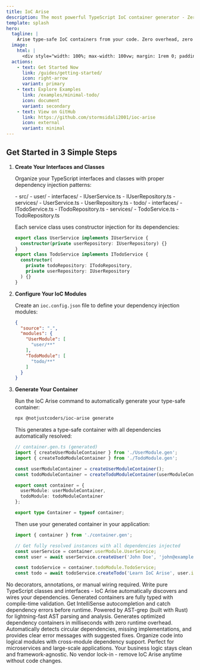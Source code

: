 ```yaml
---
title: IoC Arise
description: The most powerful TypeScript IoC container generator - Zero configuration, maximum productivity
template: splash
hero:
  tagline: |
    Arise type-safe IoC containers from your code. Zero overhead, zero coupling.
  image:
    html: |
      <div style="width: 100%; max-width: 100vw; margin: 1rem 0; padding: 0; box-sizing: border-box; overflow: hidden;"><div style="display: flex; justify-content: center; padding: 0 1rem; box-sizing: border-box;"><div style="background: linear-gradient(135deg, #1e1e1e 0%, #2d2d2d 100%); border-radius: clamp(8px, 2vw, 12px); padding: 0; font-family: 'SF Mono', 'Monaco', 'Inconsolata', 'Roboto Mono', 'Source Code Pro', monospace; color: #e1e1e1; width: 100%; max-width: min(800px, 100%); box-shadow: 0 8px 32px rgba(0,0,0,0.4), 0 0 0 1px rgba(255,255,255,0.1); overflow: hidden; position: relative; box-sizing: border-box;"><div style="background: linear-gradient(90deg, #3c3c3c 0%, #4a4a4a 100%); padding: clamp(0.4rem, 1.5vw, 0.5rem) clamp(0.6rem, 2vw, 0.75rem); display: flex; align-items: center; border-bottom: 1px solid rgba(255,255,255,0.1); box-sizing: border-box;"><div style="display: flex; gap: clamp(0.3rem, 1vw, 0.5rem); margin-right: clamp(0.5rem, 2vw, 1rem); flex-shrink: 0;"><div style="width: clamp(10px, 2.5vw, 12px); height: clamp(10px, 2.5vw, 12px); border-radius: 50%; background: linear-gradient(135deg, #ff6b6b, #ff5252); box-shadow: 0 1px 3px rgba(0,0,0,0.3);"></div><div style="width: clamp(10px, 2.5vw, 12px); height: clamp(10px, 2.5vw, 12px); border-radius: 50%; background: linear-gradient(135deg, #ffd93d, #ffb300); box-shadow: 0 1px 3px rgba(0,0,0,0.3);"></div><div style="width: clamp(10px, 2.5vw, 12px); height: clamp(10px, 2.5vw, 12px); border-radius: 50%; background: linear-gradient(135deg, #6bcf7f, #4caf50); box-shadow: 0 1px 3px rgba(0,0,0,0.3);"></div></div><div style="color: #b0b0b0; font-size: clamp(0.7rem, 2.5vw, 0.9rem); font-weight: 500; overflow: hidden; text-overflow: ellipsis; white-space: nowrap;">IoC Arise Demo</div></div><div style="padding: clamp(0.8rem, 3vw, 1.5rem); font-size: clamp(0.7rem, 2.5vw, 0.9rem); line-height: 1.6; background: linear-gradient(180deg, #1e1e1e 0%, #252525 100%); box-sizing: border-box; overflow: hidden;"><div style="display: flex; align-items: center; margin-bottom: 0.5rem; flex-wrap: wrap; gap: 0.25rem;"><span style="color: #7c3aed; font-weight: bold; flex-shrink: 0;">❯</span><span style="color: #a78bfa; word-break: break-all; min-width: 0;">npx @notjustcoders/ioc-arise generate</span></div><div style="margin: 0.8rem 0; padding-left: clamp(0.4rem, 2vw, 1rem); box-sizing: border-box;"><div style="color: #10b981; margin: 0.3rem 0; display: flex; align-items: flex-start; flex-wrap: wrap; gap: 0.25rem;"><span style="flex-shrink: 0;">🔍</span><span style="flex: 1; min-width: 0; overflow-wrap: break-word;">Scanning files... <span style="color: #f59e0b;">📁</span><span style="color: #e5e7eb;">Found 12 classes, 8 interfaces</span></span></div><div style="color: #10b981; margin: 0.3rem 0; display: flex; align-items: flex-start; flex-wrap: wrap; gap: 0.25rem;"><span style="flex-shrink: 0;">🔗</span><span style="flex: 1; min-width: 0; overflow-wrap: break-word;">Analyzing dependencies... <span style="color: #3b82f6;">✅</span><span style="color: #e5e7eb;">Graph validated</span></span></div><div style="color: #8b5cf6; margin: 0.3rem 0; display: flex; align-items: flex-start; flex-wrap: wrap; gap: 0.25rem;"><span style="flex-shrink: 0;">✨</span><span style="font-weight: 600; flex: 1; min-width: 0; overflow-wrap: break-word;">container.gen.ts created!</span></div></div><div style="margin: 1rem 0; padding: clamp(0.4rem, 2vw, 0.75rem); background: rgba(0,0,0,0.3); border-radius: 6px; border-left: 3px solid #10b981; overflow-x: auto; box-sizing: border-box;"><div style="color: #6b7280; font-style: italic; margin-bottom: 0.5rem; font-size: clamp(0.65rem, 2vw, 0.8rem);">// Import and use:</div><div style="margin: 0.2rem 0; font-size: clamp(0.65rem, 2vw, 0.8rem); white-space: nowrap;"><span style="color: #c792ea;">import</span> <span style="color: #89ddff;">{</span> <span style="color: #82aaff;">container</span> <span style="color: #89ddff;">}</span> <span style="color: #c792ea;">from</span> <span style="color: #c3e88d;">'./container.gen'</span></div><div style="margin: 0.2rem 0; font-size: clamp(0.65rem, 2vw, 0.8rem); white-space: nowrap;"><span style="color: #c792ea;">const</span> <span style="color: #82aaff;">service</span> <span style="color: #89ddff;">=</span></div><div style="margin: 0.2rem 0; padding-left: clamp(0.5rem, 2vw, 1rem); font-size: clamp(0.65rem, 2vw, 0.8rem); white-space: nowrap;"><span style="color: #82aaff;">container</span><span style="color: #89ddff;">.</span><span style="color: #82aaff;">coreModule</span><span style="color: #89ddff;">.</span><span style="color: #82aaff;">TodoService</span><span style="color: #89ddff;">;</span></div></div><div style="color: #10b981; font-weight: 600; display: flex; align-items: center; margin-top: 1rem; flex-wrap: wrap; gap: 0.25rem;"><span style="flex-shrink: 0;">🚀</span><span>Ready to use!</span></div></div></div></div></div>
  actions:
    - text: Get Started Now
      link: /guides/getting-started/
      icon: right-arrow
      variant: primary
    - text: Explore Examples
      link: /examples/minimal-todo/
      icon: document
      variant: secondary
    - text: View on GitHub
      link: https://github.com/stormsidali2001/ioc-arise
      icon: external
      variant: minimal
---
```



## Get Started in 3 Simple Steps

<Steps>

1. **Create Your Interfaces and Classes**

   Organize your TypeScript interfaces and classes with proper dependency injection patterns:

   <FileTree>
   - src/
     - user/
       - interfaces/
         - IUserService.ts
         - IUserRepository.ts
       - services/
         - UserService.ts
         - UserRepository.ts
     - todo/
       - interfaces/
         - ITodoService.ts
         - ITodoRepository.ts
       - services/
         - TodoService.ts
         - TodoRepository.ts
   </FileTree>

   Each service class uses constructor injection for its dependencies:

   ```typescript
   export class UserService implements IUserService {
     constructor(private userRepository: IUserRepository) {}
   }
   export class TodoService implements ITodoService {
     constructor(
       private todoRepository: ITodoRepository,
       private userRepository: IUserRepository
     ) {}
   }
   ```

2. **Configure Your IoC Modules**

   Create an `ioc.config.json` file to define your dependency injection modules:

   ```json
   {
     "source": ".",
     "modules": {
       "UserModule": [
         "user/**"
       ],
       "TodoModule": [
         "todo/**"
       ]
     }
   }
   ```

3. **Generate Your Container**

   Run the IoC Arise command to automatically generate your type-safe container:

   ```bash
   npx @notjustcoders/ioc-arise generate
   ```

   This generates a type-safe container with all dependencies automatically resolved:

   ```typescript
   // container.gen.ts (generated)
   import { createUserModuleContainer } from './UserModule.gen';
   import { createTodoModuleContainer } from './TodoModule.gen';

   const userModuleContainer = createUserModuleContainer();
   const todoModuleContainer = createTodoModuleContainer(userModuleContainer);

   export const container = {
     userModule: userModuleContainer,
     todoModule: todoModuleContainer
   };

   export type Container = typeof container;
   ```

   Then use your generated container in your application:

   ```typescript
   import { container } from './container.gen';

   // Get fully resolved instances with all dependencies injected
   const userService = container.userModule.UserService;
   const user = await userService.createUser('John Doe', 'john@example.com');

   const todoService = container.todoModule.TodoService;
   const todo = await todoService.createTodo('Learn IoC Arise', user.id);
   ```

</Steps>

<CardGrid>
  <Card title="🚀 Zero Configuration" icon="rocket">
    No decorators, annotations, or manual wiring required. Write pure TypeScript
    classes and interfaces - IoC Arise automatically discovers and wires your
    dependencies.
  </Card>
  <Card title="🔒 100% Type Safe" icon="approve-check">
    Generated containers are fully typed with compile-time validation. Get
    IntelliSense autocompletion and catch dependency errors before runtime.
  </Card>
  <Card title="⚡ Blazing Fast" icon="forward">
    Powered by AST-grep (built with Rust) for lightning-fast AST parsing and
    analysis. Generates optimized dependency containers in milliseconds with
    zero runtime overhead.
  </Card>
  <Card title="🎯 Smart Dependency Analysis" icon="magnifier">
    Automatically detects circular dependencies, missing implementations, and
    provides clear error messages with suggested fixes.
  </Card>
  <Card title="🏗️ Modular Architecture" icon="puzzle">
    Organize code into logical modules with cross-module dependency support.
    Perfect for microservices and large-scale applications.
  </Card>
  <Card title="🔄 Zero Coupling" icon="seti:config">
    Your business logic stays clean and framework-agnostic. No vendor lock-in -
    remove IoC Arise anytime without code changes.
  </Card>
</CardGrid>
